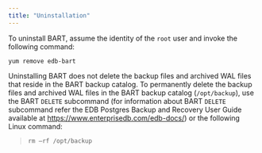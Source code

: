 ```yaml
---
title: "Uninstallation"
---
```


<div id="uninstallation" class="registered_link"></div>


To uninstall BART, assume the identity of the `root` user and invoke the following command:

`yum remove edb-bart`

Uninstalling BART does not delete the backup files and archived WAL files that reside in the BART backup catalog. To permanently delete the backup files and archived WAL files in the BART backup catalog (`/opt/backup`), use the BART `DELETE` subcommand (for information about BART `DELETE` subcommand refer the EDB Postgres Backup and Recovery User Guide available at <https://www.enterprisedb.com/edb-docs/>) or the following Linux command:

> `rm –rf /opt/backup`
